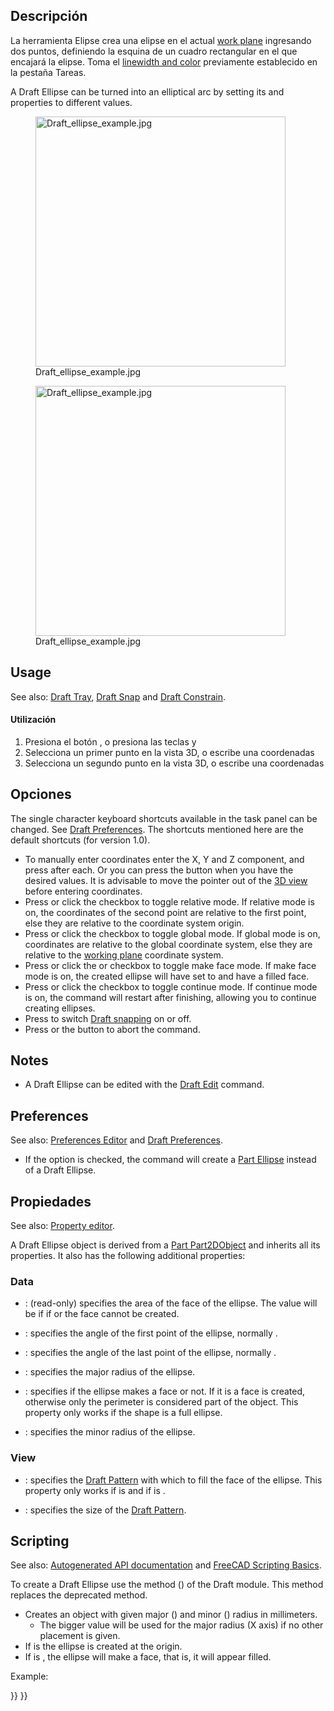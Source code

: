 <languages/>

{{Docnav
|[[Draft_Circle|Circle]]
|[[Draft_Rectangle|Rectangle]]
|[[Draft_Workbench|Draft]]
|IconL=Draft_Circle.svg 
|IconR=Draft_Rectangle.svg 
|IconC=Workbench_Draft.svg
}}

<div class="mw-translate-fuzzy">
{{GuiCommand
|Name=Draft Ellipse
|MenuLocation=Draft → Ellipse
|Workbenches=[[Draft_Workbench/es|Draft]], [[Arch_Workbench/es|Arch]]
|Shortcut={{KEY|E}} {{KEY|L}}
|SeeAlso=[[Draft Circle|Draft Circle]], [[Draft Arc|Draft Arc]]
|Version=0.7
}}
</div>

<span id="Description"></span>
==Descripción==

<div class="mw-translate-fuzzy">
La herramienta Elipse crea una elipse en el actual [[Draft SelectPlane | work plane]] ingresando dos puntos, definiendo la esquina de un cuadro rectangular en el que encajará la elipse. Toma el [[Draft Linestyle | linewidth and color]] previamente establecido en la pestaña Tareas.
</div>

A Draft Ellipse can be turned into an elliptical arc by setting its {{PropertyData|First Angle}} and {{PropertyData|Last Angle}} properties to different values.

[[Image:Draft_ellipse_example.jpg|400px]]
<div class="mw-translate-fuzzy">
[[Image:Draft_ellipse_example.jpg|400px]]
</div>

==Usage==

See also: [[Draft_Tray|Draft Tray]], [[Draft_Snap|Draft Snap]] and [[Draft_Constrain|Draft Constrain]].

<div class="mw-translate-fuzzy">
====Utilización====
# Presiona el botón {{KEY|[[Image:Draft Ellipse.png|16px]] [[Draft Ellipse]]}}, o presiona las teclas {{KEY|C}} y {{KEY|I}}
# Selecciona un primer punto en la vista 3D, o escribe una coordenadas
# Selecciona un segundo punto en la vista 3D, o escribe una coordenadas
</div>

<span id="Options"></span>
==Opciones==

The single character keyboard shortcuts available in the task panel can be changed. See [[Draft_Preferences|Draft Preferences]]. The shortcuts mentioned here are the default shortcuts (for version 1.0).

* To manually enter coordinates enter the X, Y and Z component, and press {{KEY|Enter}} after each. Or you can press the {{Button|[[Image:Draft_AddPoint.svg|16px]] Enter point}} button when you have the desired values. It is advisable to move the pointer out of the [[3D_view|3D view]] before entering coordinates.
* Press {{KEY|R}} or click the {{MenuCommand|Relative}} checkbox to toggle relative mode. If relative mode is on, the coordinates of the second point are relative to the first point, else they are relative to the coordinate system origin.
* Press {{KEY|G}} or click the {{MenuCommand|Global}} checkbox to toggle global mode. If global mode is on, coordinates are relative to the global coordinate system, else they are relative to the [[Draft_SelectPlane|working plane]] coordinate system.
* Press {{KEY|F}} or click the {{MenuCommand|Filled}}{{VersionNoteMinus|1.0}} or {{MenuCommand|Make face}}{{VersionNote|1.1}} checkbox to toggle make face mode. If make face mode is on, the created ellipse will have {{PropertyData|Make Face}} set to {{TRUE}} and have a filled face.
* Press {{KEY|N}} or click the {{MenuCommand|Continue}} checkbox to toggle continue mode. If continue mode is on, the command will restart after finishing, allowing you to continue creating ellipses.
* Press {{KEY|S}} to switch [[Draft_Snap|Draft snapping]] on or off.
* Press {{KEY|Esc}} or the {{Button|Close}} button to abort the command.

==Notes==

* A Draft Ellipse can be edited with the [[Draft_Edit|Draft Edit]] command.

==Preferences==

See also: [[Preferences_Editor|Preferences Editor]] and [[Draft_Preferences|Draft Preferences]].

* If the {{MenuCommand|Edit → Preferences... → Draft → General → Create Part primitives if possible}} option is checked, the command will create a [[Part_Ellipse|Part Ellipse]] instead of a Draft Ellipse.

<span id="Properties"></span>
==Propiedades==

See also: [[Property_editor|Property editor]].

A Draft Ellipse object is derived from a [[Part_Part2DObject|Part Part2DObject]] and inherits all its properties. It also has the following additional properties:

===Data===

{{TitleProperty|Draft}}

* {{PropertyData|Area|Area}}: (read-only) specifies the area of the face of the ellipse. The value will be {{value|0.0}} if {{PropertyData|Make Face}} if {{FALSE}} or the face cannot be created.
* {{PropertyData|First Angle|Angle}}: specifies the angle of the first point of the ellipse, normally {{value|0&#176;}}.
* {{PropertyData|Last Angle|Angle}}: specifies the angle of the last point of the ellipse, normally {{value|0&#176;}}.
* {{PropertyData|Major Radius|Length}}: specifies the major radius of the ellipse.
* {{PropertyData|Make Face|Bool}}: specifies if the ellipse makes a face or not. If it is {{TRUE}} a face is created, otherwise only the perimeter is considered part of the object. This property only works if the shape is a full ellipse.
* {{PropertyData|Minor Radius|Length}}: specifies the minor radius of the ellipse.

===View===

{{TitleProperty|Draft}}

* {{PropertyView|Pattern|Enumeration}}: specifies the [[Draft_Pattern|Draft Pattern]] with which to fill the face of the ellipse. This property only works if {{PropertyData|Make Face}} is {{TRUE}} and if {{PropertyView|Display Mode}} is {{value|Flat Lines}}.
* {{PropertyView|Pattern Size|Float}}: specifies the size of the [[Draft_Pattern|Draft Pattern]].

==Scripting==

See also: [https://freecad.github.io/SourceDoc/ Autogenerated API documentation] and [[FreeCAD Scripting Basics|FreeCAD Scripting Basics]].

To create a Draft Ellipse use the {{incode|make_ellipse}} method ({{Version|0.19}}) of the Draft module. This method replaces the deprecated {{incode|makeEllipse}} method.

{{Code|code=
ellipse = make_ellipse(majradius, minradius, placement=None, face=True, support=None)
}}

* Creates an {{incode|ellipse}} object with given major ({{incode|majradius}}) and minor ({{incode|minradius}}) radius in millimeters.
** The bigger value will be used for the major radius (X axis) if no other placement is given.
* If {{incode|placement}} is {{incode|None}} the ellipse is created at the origin.
* If {{incode|face}} is {{incode|True}}, the ellipse will make a face, that is, it will appear filled.

Example:

{{Code|code=
import FreeCAD as App
import Draft

doc = App.newDocument()

ellipse1 = Draft.make_ellipse(3000, 200)
ellipse2 = Draft.make_ellipse(700, 1000)

zaxis = App.Vector(0, 0, 1)
p3 = App.Vector(1000, 1000, 0)
place3 = App.Placement(p3, App.Rotation(zaxis, 90))

ellipse3 = Draft.make_ellipse(700, 1000, placement=place3)

doc.recompute()
}}


{{Docnav
|[[Draft_Circle|Circle]]
|[[Draft_Rectangle|Rectangle]]
|[[Draft_Workbench|Draft]]
|IconL=Draft_Circle.svg 
|IconR=Draft_Rectangle.svg 
|IconC=Workbench_Draft.svg
}}

{{Draft Tools navi{{#translation:}}}}
{{Userdocnavi{{#translation:}}}}